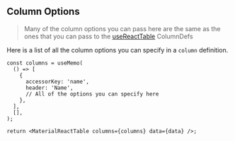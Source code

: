 
<Head>
  <title>Column Options - Material React Table Docs</title>
  <meta
    name="description"
    content="All the column options that can be used in Material React Table"
  />
  <meta
    property="og:title"
    content="Material React Table Column Options API Reference"
  />
  <meta
    property="og:description"
    content="A reference of all the column options that can be used in Material React Table"
  />
</Head>

## Column Options

> Many of the column options you can pass here are the same as the ones that you can pass to the [useReactTable](https://tanstack.com/table/v8/docs/api/core/column-def) ColumnDefs

Here is a list of all the column options you can specify in a `column` definition.

```tsx
const columns = useMemo(
  () => [
    {
      accessorKey: 'name',
      header: 'Name',
      // All of the options you can specify here
    },
  ],
  [],
);

return <MaterialReactTable columns={columns} data={data} />;
```

<ColumnOptionsTable />

<SourceCode />
